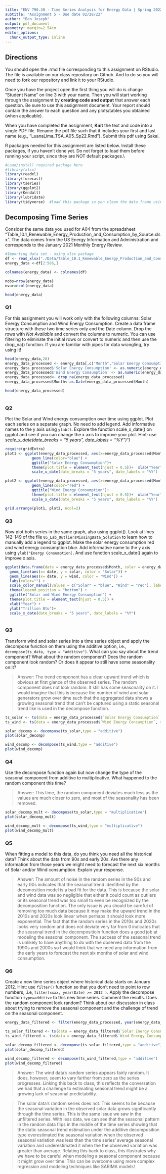 ```yaml
---
title: "ENV 790.30 - Time Series Analysis for Energy Data | Spring 2022"
subtitle: "Assignment 5 - Due date 02/28/22"
author: "Ben Joseph"
output: pdf_document
geometry: margin=2.54cm
editor_options: 
  chunk_output_type: inline
---
```


## Directions

You should open the .rmd file corresponding to this assignment on RStudio. The file is available on our class repository on Github. And to do so you will need to fork our repository and link it to your RStudio.

Once you have the project open the first thing you will do is change "Student Name" on line 3 with your name. Then you will start working through the assignment by **creating code and output** that answer each question. Be sure to use this assignment document. Your report should contain the answer to each question and any plots/tables you obtained (when applicable).

When you have completed the assignment, **Knit** the text and code into a single PDF file. Rename the pdf file such that it includes your first and last name (e.g., "LuanaLima_TSA_A05_Sp22.Rmd"). Submit this pdf using Sakai.

R packages needed for this assignment are listed below. Install these packages, if you haven't done yet. Do not forget to load them before running your script, since they are NOT default packages.\\

```r
#Load/install required package here
#library(xlsx)
library(readxl)
library(forecast)
library(tseries)
library(ggplot2)
library(Kendall)
library(lubridate)
library(tidyverse)  #load this package so yon clean the data frame using pipes


```

## Decomposing Time Series

Consider the same data you used for A04 from the spreadsheet "Table_10.1_Renewable_Energy_Production_and_Consumption_by_Source.xlsx". The data comes from the US Energy Information and Administration and corresponds to the January 2021 Monthly Energy Review.

```r
#Importing data set - using xlsx package
df <- read_xlsx("./Data/Table_10.1_Renewable_Energy_Production_and_Consumption_by_Source.xlsx", col_names=TRUE, skip = 10,sheet=1, na="Not Available") #startRow is equivalent to skip on read.table
energy_data <-df[2:586,]

colnames(energy_data) <- colnames(df)

nobs=nrow(energy_data)
nvar=ncol(energy_data)

head(energy_data)
```

### Q1

For this assignment you will work only with the following columns: Solar Energy Consumption and Wind Energy Consumption. Create a data frame structure with these two time series only and the Date column. Drop the rows with *Not Available* and convert the columns to numeric. You can use filtering to eliminate the initial rows or convert to numeric and then use the drop_na() function. If you are familiar with pipes for data wrangling, try using it!

```r
head(energy_data,26)
energy_data_processed <- energy_data[,c("Month","Solar Energy Consumption","Wind Energy Consumption")]
energy_data_processed$'Solar Energy Consumption' <- as.numeric(energy_data_processed$'Solar Energy Consumption')
energy_data_processed$'Wind Energy Consumption' <- as.numeric(energy_data_processed$'Wind Energy Consumption')
energy_data_processed<- drop_na(energy_data_processed)
energy_data_processed$Month<-as.Date(energy_data_processed$Month)

head(energy_data_processed)
  
```

### Q2

Plot the Solar and Wind energy consumption over time using ggplot. Plot each series on a separate graph. No need to add legend. Add informative names to the y axis using `ylab()`. Explore the function scale_x\_date() on ggplot and see if you can change the x axis to improve your plot. Hint: use *scale_x\_date(date_breaks = "5 years", date_labels = "%Y")")*

```r
require(gridExtra)
plot1 <- ggplot(energy_data_processed, aes(x=energy_data_processed$Month, y=energy_data_processed$`Solar Energy Consumption`)) +
            geom_line(color="blue") +
            ggtitle("Solar Energy Consumption")+
            theme(plot.title = element_text(hjust = 0.5))+  xlab("Year") + ylab("Trillion Btu")+
            scale_x_date(date_breaks = "5 years", date_labels = "%Y")

plot2 <- ggplot(energy_data_processed, aes(x=energy_data_processed$Month, y=energy_data_processed$`Wind Energy Consumption`)) +
            geom_line(color="red") +
            ggtitle("Wind Energy Consumption")+
            theme(plot.title = element_text(hjust = 0.5))+  xlab("Year") + ylab("Trillion Btu")+
            scale_x_date(date_breaks = "5 years", date_labels = "%Y")

grid.arrange(plot1, plot2, ncol=2)

```

### Q3

Now plot both series in the same graph, also using ggplot(). Look at lines 142-149 of the file `05_Lab_OutliersMissingData_Solution` to learn how to manually add a legend to ggplot. Make the solar energy consumption red and wind energy consumption blue. Add informative name to the y axis using `ylab("Energy Consumption)`. And use function scale_x\_date() again to improve x axis.

```r
ggplot(data.frame(date = energy_data_processed$Month, solar = energy_data_processed$`Solar Energy Consumption`, wind = energy_data_processed$`Wind Energy Consumption`)) +
  geom_line(aes(x= date, y = solar, color = "Solar")) +
  geom_line(aes(x= date, y = wind, color = "Wind")) +
  labs(color="") +
  scale_color_manual(values = c("Solar" = "blue", "Wind" = "red"), labels=c("Solar", "Wind")) +
  theme(legend.position = "bottom") +
  ggtitle("Solar and Wind Energy Consumption") + 
  theme(plot.title = element_text(hjust = 0.5)) +
  xlab("Year") + 
  ylab("Trillion Btu")+
  scale_x_date(date_breaks = "5 years", date_labels = "%Y")



```

### Q3

Transform wind and solar series into a time series object and apply the decompose function on them using the additive option, i.e., `decompose(ts_data, type = "additive")`. What can you say about the trend component? What about the random component? Does the random component look random? Or does it appear to still have some seasonality on it?

> Answer: The trend component has a clear upward trend which is obvious at first glance of the observed series. The random component does not look random. It still has some seasonality on it. I would imagine that this is because the number of wind and solar generators grow over time such that the aggregated data shows a growing seasonal trend that can't be captured using a static seasonal trend like is used in the decompose function.

```r
ts_solar <- ts(data = energy_data_processed$`Solar Energy Consumption`, start=1984, frequency = 12)
ts_wind <- ts(data = energy_data_processed$`Wind Energy Consumption`, start=1984, frequency = 12)

solar_decomp <- decompose(ts_solar,type = "additive")
plot(solar_decomp)

wind_decomp <- decompose(ts_wind,type = "additive")
plot(wind_decomp)


```

### Q4

Use the decompose function again but now change the type of the seasonal component from additive to multiplicative. What happened to the random component this time?

> Answer: This time, the random component deviates much less as the values are much closer to zero, and most of the seasonality has been removed.

```r

solar_decomp_mult <- decompose(ts_solar,type = "multiplicative")
plot(solar_decomp_mult)

wind_decomp_mult <- decompose(ts_wind,type = "multiplicative")
plot(wind_decomp_mult)

```

### Q5

When fitting a model to this data, do you think you need all the historical data? Think about the data from 90s and early 20s. Are there any information from those years we might need to forecast the next six months of Solar and/or Wind consumption. Explain your response.

> Answer: The amount of noise in the random series in the 90s and early 00s indicates that the seasonal trend identified by the decomosition model is a bad fit for the data. This is because the solar and wind data was so negligible that either it could count as outliers or its seasonal trend was too small to even be recognized by the decomposition function. The only issue is you should be careful of removing too much data because it may make the upward trend in the 2010s and 2020s look linear when perhaps it should look more exponential. The fact that the random series in the 2010s and 2020s looks very random and does not deviate very far from 0 indicates that the seasonal trend in the decompositioin function does a good job at modeling the seasonal component. The success of the seasonal trend is unlikely to have anything to do with the observed data from the 1990s and 2000s so I would think that we need any information from the early years to forecast the next six months of solar and wind consumption. 

### Q6

Create a new time series object where historical data starts on January 2012. Hint: use `filter()` function so that you don't need to point to row numbers, .i.e, `filter(xxxx, year(Date) >= 2012 )`. Apply the decompose function `type=additive` to this new time series. Comment the results. Does the random component look random? Think about our discussion in class about trying to remove the seasonal component and the challenge of trend on the seasonal component.

```r

energy_data_filtered <- filter(energy_data_processed, year(energy_data_processed$Month) >= 2012)

ts_solar_filtered <- ts(data = energy_data_filtered$`Solar Energy Consumption`, start=2012, frequency = 12)
ts_wind_filtered <- ts(data = energy_data_filtered$`Wind Energy Consumption`, start=2012, frequency = 12)

solar_decomp_filtered <- decompose(ts_solar_filtered,type = "additive")
plot(solar_decomp_filtered)

wind_decomp_filtered <- decompose(ts_wind_filtered,type = "additive")
plot(wind_decomp_filtered)

```

> Answer: The wind data's random series appears fairly random. It does, however, seem to vary farther from zero as the series progresses. Linking this back to class, this reflects the conversation we had that a challenge to estimating seasonal trend might be a growing lack of seasonal predictability.

> The solar data's random series does not. This seems to be because the seasonal variation in the observed solar data grows significantly through the time series. This is the same issue we saw in the unfiltered series. With less data, we can see that the seasonal pattern in the random data flips in the middle of the time series showing that the static seasonal trend estimation under the additive decomposition type overestimated the seasonal variation when the observed seasonal variation was less than the time series' average seasonal variation and underestimated it when the the observed variation was greater than average. Relating this back to class, this illustrates why we have to be careful when modeling a seasonal component because it might grow over time. This can be overcome using more complex regression and modeling techniques like SARIMA models!



